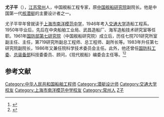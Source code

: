 '''尤子平'''（{{bd|1928年|9月18日}}），[[江苏|江苏]][[常州|常州]]人，中国舰船工程专家，原[[中国舰船研究院|中国舰船研究院]]副院长。他是中国第一代[[核潜艇|核潜艇]]的主要设计者之一。

尤子平早年曾就读于[[上海市南洋模范中学|上海市南洋模范中学]]，1946年考入[[交通大学|交通大学]]造船工程系。1950年毕业后，先后在中央船舶工业局、武昌造船厂、海军造船技术研究室等任职。1961年[[国防部第七研究院|国防部第七研究院]]（中国舰船研究院）成立后，历任七院701研究所室副主任、主任，第719研究所副总工程师、总工程师、副所长等。1983年升任第七研究院副院长，1986年又兼任院科学技术委员会主任。此外，他还曾任[[国防科工委|国防科工委]]、[[总装备部|总装备部]]科技委委员、顾问，《现代舰船》编委会主任等。<ref>{{cite book|title=《中国海军百科全书 》|editor=中国海军百科全书编审委员会|year=1998|publisher=海潮出版社}}</ref><ref>{{cite web|url=http://news.sjtu.edu.cn/info/1006/935966.htm|title=尤子平：舰船六十年的繁花碎影|date=2016-03-25|work=上海交通大学|accessdate=2017-03-19|archive-date=2016-10-25|archive-url=https://web.archive.org/web/20161025045253/http://news.sjtu.edu.cn/info/1006/935966.htm|dead-url=yes}}</ref>

== 参考文献 ==
{{Reflist}}

{{DEFAULTSORT:You尤}}
[[Category:中华人民共和国船舶工程师|Category:中华人民共和国船舶工程师]]
[[Category:潜艇设计师|Category:潜艇设计师]]
[[Category:交通大学校友|Category:交通大学校友]]
[[Category:上海市南洋模范中学校友|Category:上海市南洋模范中学校友]]
[[Category:常州人|Category:常州人]]
[[Category:尤姓|Z子]]